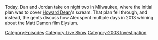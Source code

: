 {{DEFAULTSORT:
    #_EPISODE_0784:August 9, 2013 (Live)
}}{{Episode
    | title           = August 9, 2013 (Live)
    | caption         = Listen to this episode on [https://knowledgefight.libsyn.com/784-august-9-2013-live Libsyn] [https://open.spotify.com/episode/7BsKYAMZ49NqcJ5asvgTkI Spotify], Read the [[Transcript/784: August 9, 2013 (Live)|Unofficial Transcript]], View discussion on [https://reddit.com/11nh2on Reddit]
    | episodeNumber   = 784
    | length          = 01:18:24
    | airDate         = March 10, 2023
    | coverageDate    = August 9, 2013
    | episodeType     = [[:Category:Live Show|Live Show]], [[:Category:2003 Investigation|2003 Investigation]]
    | previousEpisode = [[783: March 2, 2006 (Live)]]
    | nextEpisode     = [[785: March 4, 2023]]
}}

{{Stub}}

Today, Dan and Jordan take on night two in Milwaukee, where the initial plan was to cover [[Howard Dean]]'s scream.  That plan fell through, and instead, the gents discuss how Alex spent multiple days in 2013 whining about the Matt Damon film Elysium.

[[Category:Episodes]]
[[Category:Live Show]]
[[Category:2003 Investigation]]
